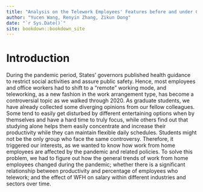 ```yaml
--- 
title: "Analysis on the Telework Employees' Features before and under COVID"
author: "Yucen Wang, Renyin Zhang, Zikun Dong"
date: "`r Sys.Date()`"
site: bookdown::bookdown_site
---
```


# Introduction

During the pandemic period, States’ governors published health guidance to restrict social activities and assure public safety. Hence, most employees and office workers had to shift to a “remote” working mode, and teleworking, as a new fashion in the work arrangement type, has become a controversial topic as we walked through 2020. As graduate students, we have already collected some diverging opinions from our fellow colleagues. Some tend to easily get disturbed by different entertaining options when by themselves and have a hard time to truly focus, while others find out that studying alone helps them easily concentrate and increase their productivity while they can maintain flexible daily schedules. Students might not be the only group who face the same controversy. Therefore, it triggered our interests, as we wanted to know how work from home employees are affected by the pandemic and related policies. To solve this problem, we had to figure out  how the general trends of work from home employees changed during the pandemic; whether there is a significant relationship between productivity and percentage of employees who telework; and the effect of WFH on salary within different industries and sectors over time.